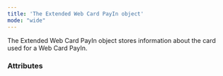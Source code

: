 ```yaml
---
title: 'The Extended Web Card PayIn object'
mode: "wide"
---
```


  

The Extended Web Card PayIn object stores information about the card used for a Web Card PayIn.  

### Attributes  

<Id />  

<PaymentType />  

<ExecutionType />  

<ExpirationDate2 />  

<Alias />  

<CardType />  

<Country4 />  

<Fingerprint />